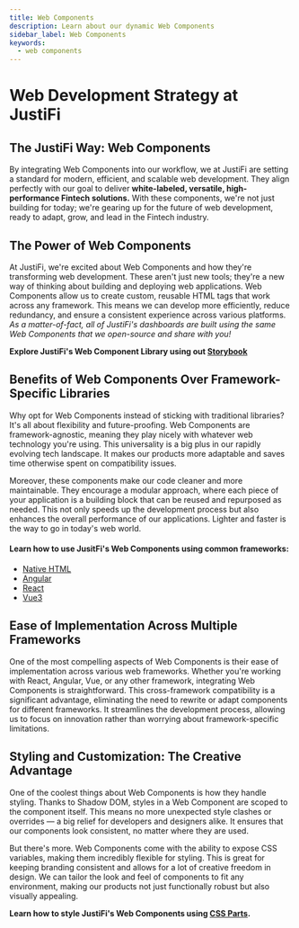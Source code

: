 ```yaml
---
title: Web Components
description: Learn about our dynamic Web Components
sidebar_label: Web Components
keywords:
  - web components
---
```


# Web Development Strategy at JustiFi

## The JustiFi Way: Web Components

By integrating Web Components into our workflow, we at JustiFi are setting a standard for modern,
efficient, and scalable web development. They align perfectly with our goal to deliver **white-labeled,
versatile, high-performance Fintech solutions.** With these components, we're not just building for today;
we're gearing up for the future of web development, ready to adapt, grow, and lead in the Fintech industry.

## The Power of Web Components

At JustiFi, we're excited about Web Components and how they're transforming web development.
These aren't just new tools; they're a new way of thinking about building and deploying web
applications. Web Components allow us to create custom, reusable HTML tags that work across any
framework. This means we can develop more efficiently, reduce redundancy, and ensure a consistent
experience across various platforms. _As a matter-of-fact, all of JustiFi's dashboards are built
using the same Web Components that we open-source and share with you!_

**Explore JustiFi's Web Component Library using out [Storybook](https://storybook.justifi.ai/?path=/docs/introduction--docs)**

## Benefits of Web Components Over Framework-Specific Libraries

Why opt for Web Components instead of sticking with traditional libraries? It's all about flexibility
and future-proofing. Web Components are framework-agnostic, meaning they play nicely with whatever
web technology you're using. This universality is a big plus in our rapidly evolving tech landscape.
It makes our products more adaptable and saves time otherwise spent on compatibility issues.

Moreover, these components make our code cleaner and more maintainable. They encourage a modular
approach, where each piece of your application is a building block that can be reused and repurposed
as needed. This not only speeds up the development process but also enhances the overall performance
of our applications. Lighter and faster is the way to go in today's web world.

#### Learn how to use JusitFi's Web Components using common frameworks:

- [Native HTML](https://storybook.justifi.ai/?path=/docs/introduction--docs#usage)
- [Angular](https://storybook.justifi.ai/?path=/docs/angular--docs)
- [React](https://storybook.justifi.ai/?path=/docs/react--docs)
- [Vue3](https://storybook.justifi.ai/?path=/docs/vue-3--docs)

## Ease of Implementation Across Multiple Frameworks

One of the most compelling aspects of Web Components is their ease of implementation across various
web frameworks. Whether you're working with React, Angular, Vue, or any other framework, integrating
Web Components is straightforward. This cross-framework compatibility is a significant advantage,
eliminating the need to rewrite or adapt components for different frameworks. It streamlines the
development process, allowing us to focus on innovation rather than worrying about framework-specific
limitations.

## Styling and Customization: The Creative Advantage

One of the coolest things about Web Components is how they handle styling. Thanks to Shadow DOM,
styles in a Web Component are scoped to the component itself. This means no more unexpected style
clashes or overrides — a big relief for developers and designers alike. It ensures that our components
look consistent, no matter where they are used.

But there's more. Web Components come with the ability to expose CSS variables, making them incredibly
flexible for styling. This is great for keeping branding consistent and allows for a lot of creative
freedom in design. We can tailor the look and feel of components to fit any environment, making our
products not just functionally robust but also visually appealing.

**Learn how to style JustiFi's Web Components using
[CSS Parts](https://storybook.justifi.ai/?path=/docs/introduction--docs#styling-components-with-custom-css).**
